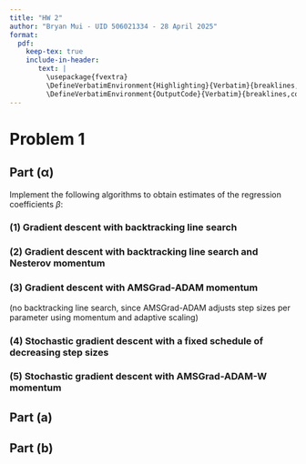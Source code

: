 ```yaml
---
title: "HW 2"
author: "Bryan Mui - UID 506021334 - 28 April 2025"
format: 
  pdf:
    keep-tex: true
    include-in-header: 
       text: |
         \usepackage{fvextra}
         \DefineVerbatimEnvironment{Highlighting}{Verbatim}{breaklines,commandchars=\\\{\}}
         \DefineVerbatimEnvironment{OutputCode}{Verbatim}{breaklines,commandchars=\\\{\}}
---
```


# Problem 1

## Part ($\symbf{\alpha}$)

Implement the following algorithms to obtain estimates of the regression coefficients $β$:

### (1) Gradient descent with backtracking line search

### (2) Gradient descent with backtracking line search and Nesterov momentum

### (3) Gradient descent with AMSGrad-ADAM momentum

(no backtracking line search, since AMSGrad-ADAM adjusts step sizes per parameter using momentum and adaptive scaling)

### (4) Stochastic gradient descent with a fixed schedule of decreasing step sizes

### (5) Stochastic gradient descent with AMSGrad-ADAM-W momentum 

## Part (a)

## Part (b)